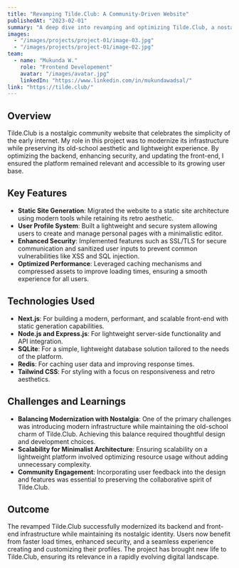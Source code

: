 ---
title: "Revamping Tilde.Club: A Community-Driven Website"
publishedAt: "2023-02-01"
summary: "A deep dive into revamping and optimizing Tilde.Club, a nostalgic community website, to modernize its infrastructure while maintaining its old-school charm."
images:
  - "/images/projects/project-01/image-03.jpg"
  - "/images/projects/project-01/image-02.jpg"
team:
  - name: "Mukunda W."
    role: "Frontend Developement"
    avatar: "/images/avatar.jpg"
    linkedIn: "https://www.linkedin.com/in/mukundawadsal/"
link: "https://tilde.club/"
---

## Overview

Tilde.Club is a nostalgic community website that celebrates the simplicity of the early internet. My role in this project was to modernize its infrastructure while preserving its old-school aesthetic and lightweight experience. By optimizing the backend, enhancing security, and updating the front-end, I ensured the platform remained relevant and accessible to its growing user base.

## Key Features

- **Static Site Generation**: Migrated the website to a static site architecture using modern tools while retaining its retro aesthetic.
- **User Profile System**: Built a lightweight and secure system allowing users to create and manage personal pages with a minimalistic editor.
- **Enhanced Security**: Implemented features such as SSL/TLS for secure communication and sanitized user inputs to prevent common vulnerabilities like XSS and SQL injection.
- **Optimized Performance**: Leveraged caching mechanisms and compressed assets to improve loading times, ensuring a smooth experience for all users.

## Technologies Used

- **Next.js**: For building a modern, performant, and scalable front-end with static generation capabilities.
- **Node.js and Express.js**: For lightweight server-side functionality and API integration.
- **SQLite**: For a simple, lightweight database solution tailored to the needs of the platform.
- **Redis**: For caching user data and improving response times.
- **Tailwind CSS**: For styling with a focus on responsiveness and retro aesthetics.

## Challenges and Learnings

- **Balancing Modernization with Nostalgia**: One of the primary challenges was introducing modern infrastructure while maintaining the old-school charm of Tilde.Club. Achieving this balance required thoughtful design and development choices.
- **Scalability for Minimalist Architecture**: Ensuring scalability on a lightweight platform involved optimizing resource usage without adding unnecessary complexity.
- **Community Engagement**: Incorporating user feedback into the design and features was essential to preserving the collaborative spirit of Tilde.Club.

## Outcome

The revamped Tilde.Club successfully modernized its backend and front-end infrastructure while maintaining its nostalgic identity. Users now benefit from faster load times, enhanced security, and a seamless experience creating and customizing their profiles. The project has brought new life to Tilde.Club, ensuring its relevance in a rapidly evolving digital landscape.